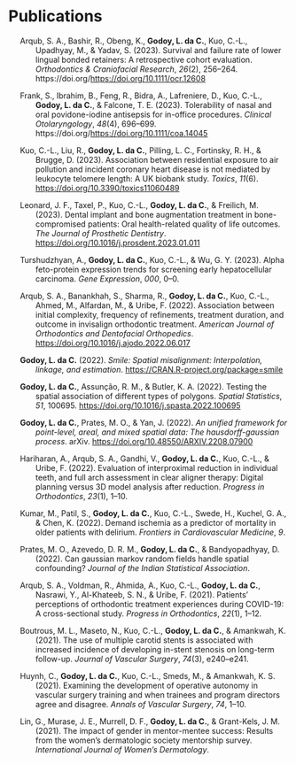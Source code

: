 # Publications

::: {#list}
:::

::: {#refs .references .csl-bib-body .hanging-indent entry-spacing="1" line-spacing="2"}
::: {#ref-arqub2023survival .csl-entry}
Arqub, S. A., Bashir, R., Obeng, K., **Godoy, L. da C.**, Kuo, C.-L.,
Upadhyay, M., & Yadav, S. (2023). Survival and failure rate of lower
lingual bonded retainers: A retrospective cohort evaluation.
*Orthodontics & Craniofacial Research*, *26*(2), 256--264.
https://doi.org/<https://doi.org/10.1111/ocr.12608>
:::

::: {#ref-frank2023tolerability .csl-entry}
Frank, S., Ibrahim, B., Feng, R., Bidra, A., Lafreniere, D., Kuo, C.-L.,
**Godoy, L. da C.**, & Falcone, T. E. (2023). Tolerability of nasal and oral
povidone-iodine antisepsis for in-office procedures. *Clinical
Otolaryngology*, *48*(4), 696--699.
https://doi.org/<https://doi.org/10.1111/coa.14045>
:::

::: {#ref-kuo2023association .csl-entry}
Kuo, C.-L., Liu, R., **Godoy, L. da C.**, Pilling, L. C., Fortinsky, R. H.,
& Brugge, D. (2023). Association between residential exposure to air
pollution and incident coronary heart disease is not mediated by
leukocyte telomere length: A UK biobank study. *Toxics*, *11*(6).
<https://doi.org/10.3390/toxics11060489>
:::

::: {#ref-leonard2023dental .csl-entry}
Leonard, J. F., Taxel, P., Kuo, C.-L., **Godoy, L. da C.**, & Freilich, M.
(2023). Dental implant and bone augmentation treatment in
bone-compromised patients: Oral health-related quality of life outcomes.
*The Journal of Prosthetic Dentistry*.
<https://doi.org/10.1016/j.prosdent.2023.01.011>
:::

::: {#ref-turshudzhyan2023alpha .csl-entry}
Turshudzhyan, A., **Godoy, L. da C.**, Kuo, C.-L., & Wu, G. Y. (2023). Alpha
feto-protein expression trends for screening early hepatocellular
carcinoma. *Gene Expression*, *000*, 0--0.
:::

::: {#ref-arqub2022association .csl-entry}
Arqub, S. A., Banankhah, S., Sharma, R., **Godoy, L. da C.**, Kuo, C.-L.,
Ahmed, M., Alfardan, M., & Uribe, F. (2022). Association between initial
complexity, frequency of refinements, treatment duration, and outcome in
invisalign orthodontic treatment. *American Journal of Orthodontics and
Dentofacial Orthopedics*. <https://doi.org/10.1016/j.ajodo.2022.06.017>
:::

::: {#ref-Rpkg:smile .csl-entry}
**Godoy, L. da C.** (2022). *Smile: Spatial misalignment: Interpolation,
linkage, and estimation*. <https://CRAN.R-project.org/package=smile>
:::

::: {#ref-godoy2022testing .csl-entry}
**Godoy, L. da C.**, Assunção, R. M., & Butler, K. A. (2022). Testing the
spatial association of different types of polygons. *Spatial
Statistics*, *51*, 100695.
<https://doi.org/10.1016/j.spasta.2022.100695>
:::

::: {#ref-godoy2022unified .csl-entry}
**Godoy, L. da C.**, Prates, M. O., & Yan, J. (2022). *An unified framework
for point-level, areal, and mixed spatial data: The hausdorff-gaussian
process*. arXiv. <https://doi.org/10.48550/ARXIV.2208.07900>
:::

::: {#ref-hariharan2022evaluation .csl-entry}
Hariharan, A., Arqub, S. A., Gandhi, V., **Godoy, L. da C.**, Kuo, C.-L., &
Uribe, F. (2022). Evaluation of interproximal reduction in individual
teeth, and full arch assessment in clear aligner therapy: Digital
planning versus 3D model analysis after reduction. *Progress in
Orthodontics*, *23*(1), 1--10.
:::

::: {#ref-kumar2022demand .csl-entry}
Kumar, M., Patil, S., **Godoy, L. da C.**, Kuo, C.-L., Swede, H., Kuchel, G.
A., & Chen, K. (2022). Demand ischemia as a predictor of mortality in
older patients with delirium. *Frontiers in Cardiovascular Medicine*,
*9*.
:::

::: {#ref-prates2022can .csl-entry}
Prates, M. O., Azevedo, D. R. M., **Godoy, L. da C.**, & Bandyopadhyay, D.
(2022). Can gaussian markov random fields handle spatial confounding?
*Journal of the Indian Statistical Association*.
:::

::: {#ref-arqub2021patients .csl-entry}
Arqub, S. A., Voldman, R., Ahmida, A., Kuo, C.-L., **Godoy, L. da C.**,
Nasrawi, Y., Al-Khateeb, S. N., & Uribe, F. (2021). Patients'
perceptions of orthodontic treatment experiences during COVID-19: A
cross-sectional study. *Progress in Orthodontics*, *22*(1), 1--12.
:::

::: {#ref-boutrous2021use .csl-entry}
Boutrous, M. L., Maseto, N., Kuo, C.-L., **Godoy, L. da C.**, & Amankwah, K.
(2021). The use of multiple carotid stents is associated with increased
incidence of developing in-stent stenosis on long-term follow-up.
*Journal of Vascular Surgery*, *74*(3), e240--e241.
:::

::: {#ref-huynh2021examining .csl-entry}
Huynh, C., **Godoy, L. da C.**, Kuo, C.-L., Smeds, M., & Amankwah, K. S.
(2021). Examining the development of operative autonomy in vascular
surgery training and when trainees and program directors agree and
disagree. *Annals of Vascular Surgery*, *74*, 1--10.
:::

::: {#ref-lin2021impact .csl-entry}
Lin, G., Murase, J. E., Murrell, D. F., **Godoy, L. da C.**, & Grant-Kels,
J. M. (2021). The impact of gender in mentor-mentee success: Results
from the women's dermatologic society mentorship survey. *International
Journal of Women's Dermatology*.
:::
:::

